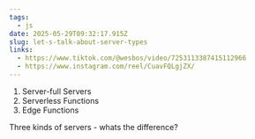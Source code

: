 ```yaml
---
tags:
  - js
date: 2025-05-29T09:32:17.915Z
slug: let-s-talk-about-server-types
links:
  - https://www.tiktok.com/@wesbos/video/7253113387415112966
  - https://www.instagram.com/reel/CuavFQLgjZX/
---
```


1. Server-full Servers
2. Serverless Functions
3. Edge Functions

Three kinds of servers - whats the difference?
